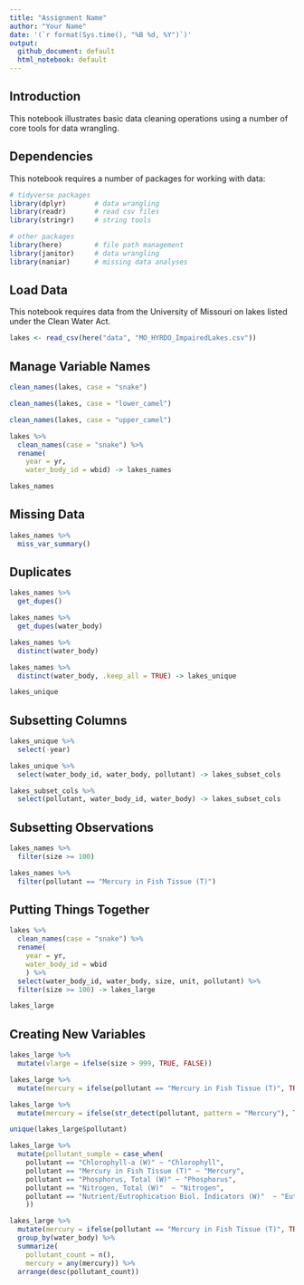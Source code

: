 ```yaml
---
title: "Assignment Name"
author: "Your Name"
date: '(`r format(Sys.time(), "%B %d, %Y")`)'
output: 
  github_document: default
  html_notebook: default 
---
```


## Introduction
This notebook illustrates basic data cleaning operations using a number of core tools for data wrangling.

## Dependencies
This notebook requires a number of packages for working with data:

```r
# tidyverse packages
library(dplyr)       # data wrangling
library(readr)       # read csv files
library(stringr)     # string tools

# other packages
library(here)        # file path management
library(janitor)     # data wrangling
library(naniar)      # missing data analyses
```

## Load Data
This notebook requires data from the University of Missouri on lakes listed under the Clean Water Act.

```r
lakes <- read_csv(here("data", "MO_HYRDO_ImpairedLakes.csv"))
```

## Manage Variable Names

```r
clean_names(lakes, case = "snake")
```

```r
clean_names(lakes, case = "lower_camel")
```

```r
clean_names(lakes, case = "upper_camel")
```


```r
lakes %>%
  clean_names(case = "snake") %>%
  rename(
    year = yr,
    water_body_id = wbid) -> lakes_names

lakes_names
```

## Missing Data

```r
lakes_names %>%
  miss_var_summary()
```

## Duplicates

```r
lakes_names %>%
  get_dupes()
```

```r
lakes_names %>%
  get_dupes(water_body)
```

```r
lakes_names %>%
  distinct(water_body)
```

```r
lakes_names %>%
  distinct(water_body, .keep_all = TRUE) -> lakes_unique

lakes_unique
```

## Subsetting Columns

```r
lakes_unique %>%
  select(-year)
```

```r
lakes_unique %>%
  select(water_body_id, water_body, pollutant) -> lakes_subset_cols
```

```r
lakes_subset_cols %>%
  select(pollutant, water_body_id, water_body) -> lakes_subset_cols
```

## Subsetting Observations

```r
lakes_names %>% 
  filter(size >= 100)
```

```r
lakes_names %>% 
  filter(pollutant == "Mercury in Fish Tissue (T)")
```

## Putting Things Together

```r
lakes %>% 
  clean_names(case = "snake") %>%
  rename(
    year = yr,
    water_body_id = wbid
    ) %>%
  select(water_body_id, water_body, size, unit, pollutant) %>%
  filter(size >= 100) -> lakes_large

lakes_large
```

## Creating New Variables




```r
lakes_large %>%
  mutate(vlarge = ifelse(size > 999, TRUE, FALSE))
```





```r
lakes_large %>%
  mutate(mercury = ifelse(pollutant == "Mercury in Fish Tissue (T)", TRUE, FALSE))
```

```r
lakes_large %>%
  mutate(mercury = ifelse(str_detect(pollutant, pattern = "Mercury"), TRUE, FALSE))
```

```r
unique(lakes_large$pollutant)
```

```r
lakes_large %>% 
  mutate(pollutant_sumple = case_when(
    pollutant == "Chlorophyll-a (W)" ~ "Chlorophyll",
    pollutant == "Mercury in Fish Tissue (T)" ~ "Mercury",
    pollutant == "Phosphorus, Total (W)" ~ "Phosphorus",
    pollutant == "Nitrogen, Total (W)"  ~ "Nitrogen",
    pollutant == "Nutrient/Eutrophication Biol. Indicators (W)"  ~ "Eutrophication"
    ))
```

```r
lakes_large %>%
  mutate(mercury = ifelse(pollutant == "Mercury in Fish Tissue (T)", TRUE, FALSE)) %>%
  group_by(water_body) %>%
  summarize(
    pollutant_count = n(),
    mercury = any(mercury)) %>%
  arrange(desc(pollutant_count))
```


